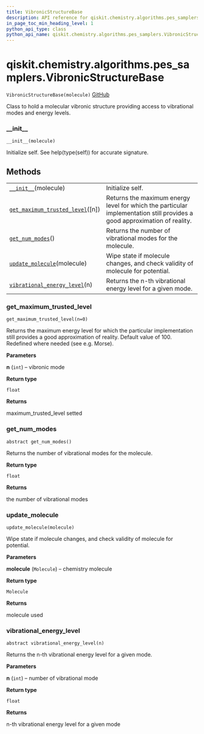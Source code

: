 ```yaml
---
title: VibronicStructureBase
description: API reference for qiskit.chemistry.algorithms.pes_samplers.VibronicStructureBase
in_page_toc_min_heading_level: 1
python_api_type: class
python_api_name: qiskit.chemistry.algorithms.pes_samplers.VibronicStructureBase
---
```


# qiskit.chemistry.algorithms.pes\_samplers.VibronicStructureBase

<span id="qiskit.chemistry.algorithms.pes_samplers.VibronicStructureBase" />

`VibronicStructureBase(molecule)` [GitHub](https://github.com/qiskit-community/qiskit-aqua/tree/stable/0.9/qiskit/chemistry/algorithms/pes_samplers/potentials/potential_base.py "view source code")

Class to hold a molecular vibronic structure providing access to vibrational modes and energy levels.

### \_\_init\_\_

<span id="qiskit.chemistry.algorithms.pes_samplers.VibronicStructureBase.__init__" />

`__init__(molecule)`

Initialize self. See help(type(self)) for accurate signature.

## Methods

|                                                                                                                                                                                                                           |                                                                                                                          |
| ------------------------------------------------------------------------------------------------------------------------------------------------------------------------------------------------------------------------- | ------------------------------------------------------------------------------------------------------------------------ |
| [`__init__`](#qiskit.chemistry.algorithms.pes_samplers.VibronicStructureBase.__init__ "qiskit.chemistry.algorithms.pes_samplers.VibronicStructureBase.__init__")(molecule)                                                | Initialize self.                                                                                                         |
| [`get_maximum_trusted_level`](#qiskit.chemistry.algorithms.pes_samplers.VibronicStructureBase.get_maximum_trusted_level "qiskit.chemistry.algorithms.pes_samplers.VibronicStructureBase.get_maximum_trusted_level")(\[n]) | Returns the maximum energy level for which the particular implementation still provides a good approximation of reality. |
| [`get_num_modes`](#qiskit.chemistry.algorithms.pes_samplers.VibronicStructureBase.get_num_modes "qiskit.chemistry.algorithms.pes_samplers.VibronicStructureBase.get_num_modes")()                                         | Returns the number of vibrational modes for the molecule.                                                                |
| [`update_molecule`](#qiskit.chemistry.algorithms.pes_samplers.VibronicStructureBase.update_molecule "qiskit.chemistry.algorithms.pes_samplers.VibronicStructureBase.update_molecule")(molecule)                           | Wipe state if molecule changes, and check validity of molecule for potential.                                            |
| [`vibrational_energy_level`](#qiskit.chemistry.algorithms.pes_samplers.VibronicStructureBase.vibrational_energy_level "qiskit.chemistry.algorithms.pes_samplers.VibronicStructureBase.vibrational_energy_level")(n)       | Returns the n-th vibrational energy level for a given mode.                                                              |

### get\_maximum\_trusted\_level

<span id="qiskit.chemistry.algorithms.pes_samplers.VibronicStructureBase.get_maximum_trusted_level" />

`get_maximum_trusted_level(n=0)`

Returns the maximum energy level for which the particular implementation still provides a good approximation of reality. Default value of 100. Redefined where needed (see e.g. Morse).

**Parameters**

**n** (`int`) – vibronic mode

**Return type**

`float`

**Returns**

maximum\_trusted\_level setted

### get\_num\_modes

<span id="qiskit.chemistry.algorithms.pes_samplers.VibronicStructureBase.get_num_modes" />

`abstract get_num_modes()`

Returns the number of vibrational modes for the molecule.

**Return type**

`float`

**Returns**

the number of vibrational modes

### update\_molecule

<span id="qiskit.chemistry.algorithms.pes_samplers.VibronicStructureBase.update_molecule" />

`update_molecule(molecule)`

Wipe state if molecule changes, and check validity of molecule for potential.

**Parameters**

**molecule** (`Molecule`) – chemistry molecule

**Return type**

`Molecule`

**Returns**

molecule used

### vibrational\_energy\_level

<span id="qiskit.chemistry.algorithms.pes_samplers.VibronicStructureBase.vibrational_energy_level" />

`abstract vibrational_energy_level(n)`

Returns the n-th vibrational energy level for a given mode.

**Parameters**

**n** (`int`) – number of vibrational mode

**Return type**

`float`

**Returns**

n-th vibrational energy level for a given mode

